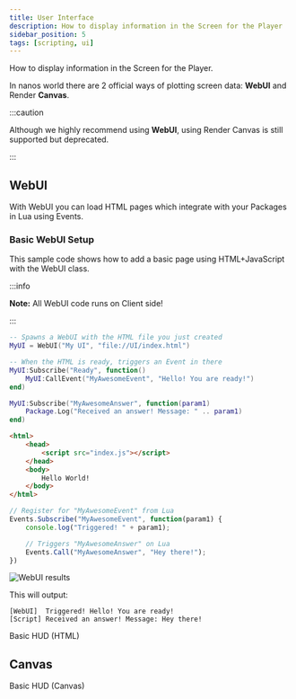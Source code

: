 ```yaml
---
title: User Interface
description: How to display information in the Screen for the Player
sidebar_position: 5
tags: [scripting, ui]
---
```




How to display information in the Screen for the Player.

In nanos world there are 2 official ways of plotting screen data: **WebUI** and Render **Canvas**.

:::caution

Although we highly recommend using **WebUI**, using Render Canvas is still supported but deprecated.

:::

## WebUI

With WebUI you can load HTML pages which integrate with your Packages in Lua using Events.

### Basic WebUI Setup

This sample code shows how to add a basic page using HTML+JavaScript with the WebUI class.

:::info

**Note:** All WebUI code runs on Client side!

:::

```lua title="Client/Index.lua"
-- Spawns a WebUI with the HTML file you just created
MyUI = WebUI("My UI", "file://UI/index.html")

-- When the HTML is ready, triggers an Event in there
MyUI:Subscribe("Ready", function()
    MyUI:CallEvent("MyAwesomeEvent", "Hello! You are ready!")
end)

MyUI:Subscribe("MyAwesomeAnswer", function(param1)
    Package.Log("Received an answer! Message: " .. param1)
end)
```

```html title="Client/UI/index.html"
<html>
    <head>
        <script src="index.js"></script>
    </head>
    <body>
        Hello World!
    </body>
</html>
```

```javascript title="Client/UI/index.js"
// Register for "MyAwesomeEvent" from Lua
Events.Subscribe("MyAwesomeEvent", function(param1) {
    console.log("Triggered! " + param1);

    // Triggers "MyAwesomeAnswer" on Lua
    Events.Call("MyAwesomeAnswer", "Hey there!");
})
```

![WebUI results](/img/docs/user-interface.jpg)

This will output:

```text
[WebUI]  Triggered! Hello! You are ready!
[Script] Received an answer! Message: Hey there!
```

<ReferenceLink href="getting-started/tutorials-and-examples/basic-hud-html">Basic HUD (HTML)</ReferenceLink>

## Canvas

<ReferenceLink href="getting-started/tutorials-and-examples/basic-hud-canvas">Basic HUD (Canvas)</ReferenceLink>

